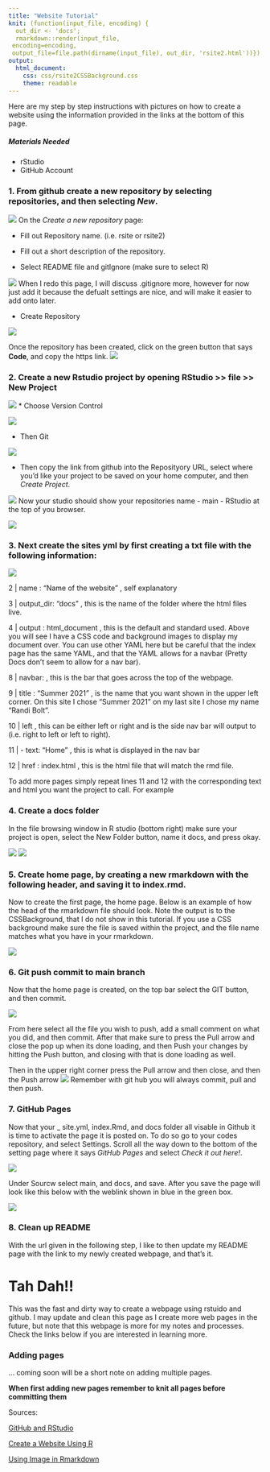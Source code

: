 ```yaml
---
title: "Website Tutorial"
knit: (function(input_file, encoding) {
  out_dir <- 'docs';
  rmarkdown::render(input_file,
 encoding=encoding,
 output_file=file.path(dirname(input_file), out_dir, 'rsite2.html'))})
output: 
  html_document:
    css: css/rsite2CSSBackground.css
    theme: readable
---
```

Here are my step by step instructions with pictures on how to create a website using the information provided in the links at the bottom of this page. 

##### Materials Needed 

* rStudio
* GitHub Account 

### 1. From github create a new repository by selecting repositories, and then selecting *New*. 

![](images/new.repository.png)
On the *Create a new repository* page: 

* Fill out Repository name. (i.e. rsite or rsite2)  

* Fill out a short description of the repository. 

* Select README file and gitIgnore (make sure to select R)

![](images/ignore.png)
When I redo this page, I will discuss .gitignore more, however for now just add it because the defualt settings are nice, and will make it easier to add onto later. 

* Create Repository 

![](images/create.repository.png)

Once the repository has been created, click on the green button that says **Code**, and copy the https link. 
![](images/copy.project.png)

### 2. Create a new Rstudio project by opening RStudio >> file >> New Project 

![](images/file.newproject.png)
* Choose Version Control 

![](images/create.project.version.control.png)

* Then Git 

![](images/create.project.GIT.png)

* Then copy the link from github into the Reposityory URL, select where you'd like your project to be saved on your home computer, and then *Create Project*. 

![](images/clone.GIT.repository.png)
Now your studio should show your repositories name - main - RStudio at the top of you browser. 

![](images/rheader.png)

### 3. Next create the sites yml by first creating a txt file with the following information:

![](images/yaml.png)

2 | name : "Name of the website" , self explanatory 

3 | output_dir: "docs" , this is the name of the folder where the html files live. 

4 | output : html_document , this is the default and standard used. Above you will see I have a CSS code and background images to display my document over. You can use other YAML here but be careful that the index page has the same YAML, and that the YAML allows for a navbar (Pretty Docs don't seem to allow for a nav bar). 

8 | navbar: , this is the bar that goes across the top of the webpage. 

9 | title : "Summer 2021" , is the name that you want shown in the upper left corner. On this site I chose "Summer 2021" on my last site I chose my name "Randi Bolt". 

10 | left , this can be either left or right and is the side nav bar will output to (i.e. right to left or left to right).

11 | - text: "Home" , this is what is displayed in the nav bar

12 | href : index.html , this is the html file that will match the rmd file. 

To add more pages simply repeat lines 11 and 12 with the corresponding text and html you want the project to call. For example 

### 4. Create a docs folder 

In the file browsing window in R studio (bottom right) make sure your project is open, select the New Folder button, name it docs, and press okay. 

![](images/newfolder.png)
![](images/docs.png)

### 5. Create home page, by creating a new rmarkdown with the following header, and saving it to index.rmd. 

Now to create the first page, the home page. Below is an example of how the head of the rmarkdown file should look. Note the output is to the CSSBackground, that I do not show in this tutorial. If you use a CSS background make sure the file is saved within the project, and the file name matches what you have in your rmarkdown. 

![](images/header.png)

### 6. Git push commit to main branch 

Now that the home page is created, on the top bar select the GIT button, and then commit. 

![](images/GIT.png)

From here select all the file you wish to push, add a small comment on what you did, and then commit. After that make sure to press the Pull arrow and close the pop up when its done loading, and then Push your changes by hitting the Push button, and closing with that is done loading as well. 

Then in the upper right corner press the Pull arrow and then close, and then the Push arrow
![](images/gitcommit.png)
Remember with git hub you will always commit, pull and then push. 

### 7. GitHub Pages

Now that your _ site.yml, index.Rmd, and docs folder all visable in Github it is time to activate the page it is posted on. To do so go to your codes repository, and select Settings. Scroll all the way down to the bottom of the setting page where it says *GitHub Pages* and select _Check it out here!_. 

![](images/settingsgitpages.png)

Under Sourcw select main, and docs, and save. After you save the page will look like this below with the weblink shown in blue in the green box. 

![](images/gitpages.png)

### 8. Clean up README

With the url given in the following step, I like to then update my README page with the link to my newly created webpage, and that's it. 

# Tah Dah!!

This was the fast and dirty way to create a webpage using rstuido and github. I may update and clean this page as I create more web pages in the future, but note that this webpage is more for my notes and processes. Check the links below if you are interested in learning more.

### Adding pages

... coming soon will be a short note on adding multiple pages. 

**When first adding new pages remember to knit all pages before committing them**

Sources: 

[GitHub and RStudio](https://resources.github.com/whitepapers/github-and-rstudio/)

[Create a Website Using R](https://www.emilyzabor.com/tutorials/rmarkdown_websites_tutorial.html)

[Using Image in Rmarkdown](https://rpubs.com/thaufas/555157)


